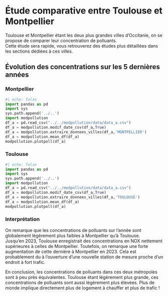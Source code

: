 # Étude comparative entre Toulouse et Montpellier

Toulouse et Montpellier étant les deux plus grandes villes d'Occitanie, on se propose de comparer leur concentration de polluants.   
Cette étude sera rapide, vous retrouverez des études plus détaillées dans les sections dédiées à ces villes.

## Évolution des concentrations sur les 5 dernières années

### Montpellier
```python
#| echo: false
import pandas as pd
import sys
sys.path.append('../..')
import modpollution
df_a = pd.read_csv("../../modpollution/data/data_a.csv")
df_a = modpollution.modif_date_csv(df_a,True)
df_a = modpollution.extraire_donnees_villes(df_a,'MONTPELLIER')
df_a = modpollution.mean_df(df_a)
modpollution.plotpoll(df_a)
```


### Toulouse
```python
#| echo: false
import pandas as pd
import sys
sys.path.append('../..')
import modpollution
df_a = pd.read_csv("../../modpollution/data/data_a.csv")
df_a = modpollution.modif_date_csv(df_a,True)
df_a = modpollution.extraire_donnees_villes(df_a,'TOULOUSE')
df_a = modpollution.mean_df(df_a)
modpollution.plotpoll(df_a)
```


### Interprétation
On remarque que les concentrations de polluants sur l'année sont globalement légèrement plus faibles à Montpellier qu'à Toulouse.    
Jusqu'en 2023, Toulouse enregistrait des concentrations en NOX nettement supérieures à celles de Montpellier. Toutefois, on remarque une forte augmentation de cette dernière à Montpellier en 2023. Cela est probablement du à l'ouverture d'une nouvelle station de mesure proche d'un endroit à fort trafic.    
    
        

En conclusion, les concentrations de polluants dans ces deux métropoles sont à peu près équivalentes. Toulouse étant légèrement plus grande, ces concentrations de polluants sont aussi légèrement plus élevées. Plus de monde implique directement plus de logement à chauffer et plus de trafic ! 
